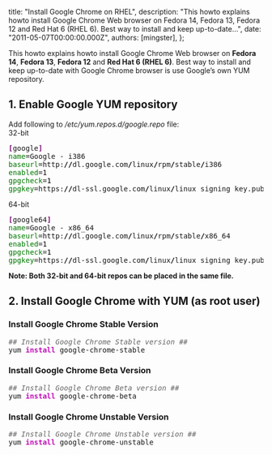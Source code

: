 
  title: "Install Google Chrome on RHEL",
  description: "This howto explains howto install Google Chrome Web browser on Fedora 14, Fedora 13, Fedora 12 and Red Hat 6 (RHEL 6). Best way to install and keep up-to-date...",
  date: "2011-05-07T00:00:00.000Z",
  authors: [mingster],
};

<p>This howto explains howto install Google Chrome Web browser on <b>Fedora 14</b>, <b>Fedora 13</b>, <b>Fedora 12</b> and <b>Red Hat 6 (RHEL 6)</b>. Best way to install and keep up-to-date with Google Chrome browser is use Google’s own YUM repository. <br />
<h2>1. Enable Google YUM repository</h2>
<p>Add following to <i>/etc/yum.repos.d/google.repo</i> file:<br />32-bit
<div>
<div>
<pre style="font-family:monospace;"><span style="color:#7a0874;font-weight:bold;">[</span>google<span style="color:#7a0874;font-weight:bold;">]</span><br /><span style="color:#007800;">name</span>=Google - i386<br /><span style="color:#007800;">baseurl</span>=http:<span style="color:black;font-weight:bold;">//</span>dl.google.com<span style="color:black;font-weight:bold;">/</span>linux<span style="color:black;font-weight:bold;">/</span>rpm<span style="color:black;font-weight:bold;">/</span>stable<span style="color:black;font-weight:bold;">/</span>i386<br /><span style="color:#007800;">enabled</span>=<span style="color:black;">1</span><br /><span style="color:#007800;">gpgcheck</span>=<span style="color:black;">1</span><br /><span style="color:#007800;">gpgkey</span>=https:<span style="color:black;font-weight:bold;">//</span>dl-ssl.google.com<span style="color:black;font-weight:bold;">/</span>linux<span style="color:black;font-weight:bold;">/</span>linux_signing_key.pub</pre>
</div>
</div>
<p>64-bit
<div>
<div>
<pre style="font-family:monospace;"><span style="color:#7a0874;font-weight:bold;">[</span>google64<span style="color:#7a0874;font-weight:bold;">]</span><br /><span style="color:#007800;">name</span>=Google - x86_64<br /><span style="color:#007800;">baseurl</span>=http:<span style="color:black;font-weight:bold;">//</span>dl.google.com<span style="color:black;font-weight:bold;">/</span>linux<span style="color:black;font-weight:bold;">/</span>rpm<span style="color:black;font-weight:bold;">/</span>stable<span style="color:black;font-weight:bold;">/</span>x86_64<br /><span style="color:#007800;">enabled</span>=<span style="color:black;">1</span><br /><span style="color:#007800;">gpgcheck</span>=<span style="color:black;">1</span><br /><span style="color:#007800;">gpgkey</span>=https:<span style="color:black;font-weight:bold;">//</span>dl-ssl.google.com<span style="color:black;font-weight:bold;">/</span>linux<span style="color:black;font-weight:bold;">/</span>linux_signing_key.pub</pre>
</div>
</div>
<p><b>Note: Both 32-bit and 64-bit repos can be placed in the same file.</b><br />
<h2>2. Install Google Chrome with YUM (as root user)</h2>
<h3>Install Google Chrome Stable Version</h3>
<div>
<div>
<pre style="font-family:monospace;"><span style="color:#666666;font-style:italic;">## Install Google Chrome Stable version ##</span><br />yum <span style="color:#c20cb9;font-weight:bold;">install</span> google-chrome-stable</pre>
</div>
</div>
<h3>Install Google Chrome Beta Version</h3>
<div>
<div>
<pre style="font-family:monospace;"><span style="color:#666666;font-style:italic;">## Install Google Chrome Beta version ##</span><br />yum <span style="color:#c20cb9;font-weight:bold;">install</span> google-chrome-beta</pre>
</div>
</div>
<h3>Install Google Chrome Unstable Version</h3>
<div>
<div>
<pre style="font-family:monospace;"><span style="color:#666666;font-style:italic;">## Install Google Chrome Unstable version ##</span><br />yum <span style="color:#c20cb9;font-weight:bold;">install</span> google-chrome-unstable</pre>
</div>
</div>
